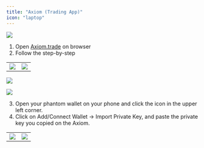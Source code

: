 ```yaml
---
title: "Axiom (Trading App)"
icon: "laptop"
---
```


![](https://2619786285-files.gitbook.io/~/files/v0/b/gitbook-x-prod.appspot.com/o/spaces%2FM0pXZISmirZR5oaAIkSt%2Fuploads%2FuhNNPYe2SHKwANGECc4q%2F6.png?alt=media&token=ffebcb6e-85cb-44bb-a459-a11d5f06c947)


1. Open [Axiom.trade](https://axiom.trade/) on browser
2. Follow the step-by-step

|  |  |
| --- | --- |
| ![](https://2619786285-files.gitbook.io/~/files/v0/b/gitbook-x-prod.appspot.com/o/spaces%2FM0pXZISmirZR5oaAIkSt%2Fuploads%2FDvab6WhkeGkdVJsuESio%2FScreenshot_2.png?alt=media&token=6a813ebc-971a-4750-9976-9765a2f07506) | ![](https://2619786285-files.gitbook.io/~/files/v0/b/gitbook-x-prod.appspot.com/o/spaces%2FM0pXZISmirZR5oaAIkSt%2Fuploads%2FLRmar43mhsetVKFUPcjz%2FScreenshot_3.png?alt=media&token=ab4570ef-d765-4d23-832e-ad8948fd5323) |


![](https://2619786285-files.gitbook.io/~/files/v0/b/gitbook-x-prod.appspot.com/o/spaces%2FM0pXZISmirZR5oaAIkSt%2Fuploads%2FeQ889px2c7xqBbWMwDPy%2FScreenshot_4.png?alt=media&token=0a90a646-13ae-451e-a56d-1e08bc26eb99)


![](https://2619786285-files.gitbook.io/~/files/v0/b/gitbook-x-prod.appspot.com/o/spaces%2FM0pXZISmirZR5oaAIkSt%2Fuploads%2FVdCIrj1oH5RquQPQNhIz%2FScreenshot_5.png?alt=media&token=569a3557-81fc-49e5-b131-508c6a424854)


3. Open your phantom wallet on your phone and click the icon in the upper left corner.
4. Click on Add/Connect Wallet -> Import Private Key, and paste the private key you copied on the Axiom.

|  |  |
| --- | --- |
| ![](https://2619786285-files.gitbook.io/~/files/v0/b/gitbook-x-prod.appspot.com/o/spaces%2FM0pXZISmirZR5oaAIkSt%2Fuploads%2F1LDojxQ4Mhx51BLLIUOc%2FPhantom.png?alt=media&token=b4408396-4169-4f62-aa7b-17f139131e95) | ![](https://2619786285-files.gitbook.io/~/files/v0/b/gitbook-x-prod.appspot.com/o/spaces%2FM0pXZISmirZR5oaAIkSt%2Fuploads%2FOeiin174gPTCM3Agb2ga%2FPhantom%202.png?alt=media&token=94c344be-9e2b-453f-b851-467c6335c981) |

